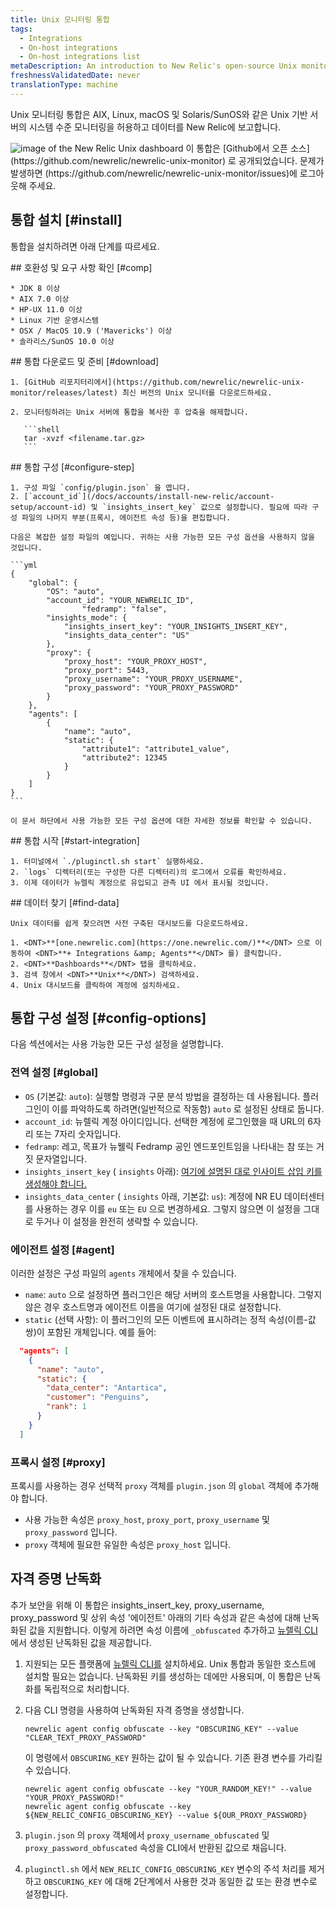 ```yaml
---
title: Unix 모니터링 통합
tags:
  - Integrations
  - On-host integrations
  - On-host integrations list
metaDescription: An introduction to New Relic's open-source Unix monitoring integration.
freshnessValidatedDate: never
translationType: machine
---
```


Unix 모니터링 통합은 AIX, Linux, macOS 및 Solaris/SunOS와 같은 Unix 기반 서버의 시스템 수준 모니터링을 허용하고 데이터를 New Relic에 보고합니다.

<img title="unix" alt="image of the New Relic Unix dashboard" src="/images/infrastructure_screenshot-crop_unix-dashboard.webp" />

<Callout variant="tip">
  이 통합은 [Github에서 오픈 소스](https://github.com/newrelic/newrelic-unix-monitor) 로 공개되었습니다. 문제가 발생하면 (https://github.com/newrelic/newrelic-unix-monitor/issues)에 로그아웃해 주세요.
</Callout>

## 통합 설치 [#install]

통합을 설치하려면 아래 단계를 따르세요.

<Steps>
  <Step>
    ## 호환성 및 요구 사항 확인 [#comp]

    * JDK 8 이상
    * AIX 7.0 이상
    * HP-UX 11.0 이상
    * Linux 기반 운영시스템
    * OSX / MacOS 10.9 ('Mavericks') 이상
    * 솔라리스/SunOS 10.0 이상
  </Step>

  <Step>
    ## 통합 다운로드 및 준비 [#download]

    1. [GitHub 리포지터리에서](https://github.com/newrelic/newrelic-unix-monitor/releases/latest) 최신 버전의 Unix 모니터를 다운로드하세요.

    2. 모니터링하려는 Unix 서버에 통합을 복사한 후 압축을 해제합니다.

       ```shell
       tar -xvzf <filename.tar.gz>
       ```
  </Step>

  <Step>
    ## 통합 구성 [#configure-step]

    1. 구성 파일 `config/plugin.json` 을 엽니다.
    2. [`account_id`](/docs/accounts/install-new-relic/account-setup/account-id) 및 `insights_insert_key` 값으로 설정합니다. 필요에 따라 구성 파일의 나머지 부분(프록시, 에이전트 속성 등)을 편집합니다.

    다음은 복잡한 설정 파일의 예입니다. 귀하는 사용 가능한 모든 구성 옵션을 사용하지 않을 것입니다.

    ```yml
    {
        "global": {
            "OS": "auto",
            "account_id": "YOUR_NEWRELIC_ID",
                    "fedramp": "false",
            "insights_mode": {
                "insights_insert_key": "YOUR_INSIGHTS_INSERT_KEY",
                "insights_data_center": "US"
            },
            "proxy": {
                "proxy_host": "YOUR_PROXY_HOST",
                "proxy_port": 5443,
                "proxy_username": "YOUR_PROXY_USERNAME",
                "proxy_password": "YOUR_PROXY_PASSWORD"
            }
        },
        "agents": [
            {
                "name": "auto",
                "static": {
                    "attribute1": "attribute1_value",
                    "attribute2": 12345
                }
            }
        ]
    }
    ```

    이 문서 하단에서 사용 가능한 모든 구성 옵션에 대한 자세한 정보를 확인할 수 있습니다.
  </Step>

  <Step>
    ## 통합 시작 [#start-integration]

    1. 터미널에서 `./pluginctl.sh start` 실행하세요.
    2. `logs` 디렉터리(또는 구성한 다른 디렉터리)의 로그에서 오류를 확인하세요.
    3. 이제 데이터가 뉴렐릭 계정으로 유입되고 관측 UI 에서 표시될 것입니다.
  </Step>

  <Step>
    ## 데이터 찾기 [#find-data]

    Unix 데이터를 쉽게 찾으려면 사전 구축된 대시보드를 다운로드하세요.

    1. <DNT>**[one.newrelic.com](https://one.newrelic.com/)**</DNT> 으로 이동하여 <DNT>**+ Integrations &amp; Agents**</DNT> 를) 클릭합니다.
    2. <DNT>**Dashboards**</DNT> 탭을 클릭하세요.
    3. 검색 창에서 <DNT>**Unix**</DNT>) 검색하세요.
    4. Unix 대시보드를 클릭하여 계정에 설치하세요.
  </Step>
</Steps>

## 통합 구성 설정 [#config-options]

다음 섹션에서는 사용 가능한 모든 구성 설정을 설명합니다.

### 전역 설정 [#global]

* `OS` (기본값: `auto`): 실행할 명령과 구문 분석 방법을 결정하는 데 사용됩니다. 플러그인이 이를 파악하도록 하려면(일반적으로 작동함) `auto` 로 설정된 상태로 둡니다.
* `account_id`: 뉴렐릭 계정 아이디입니다. 선택한 계정에 로그인했을 때 URL의 6자리 또는 7자리 숫자입니다.
* `fedramp`: 레고, 목표가 뉴웰릭 Fedramp 공인 엔드포인트임을 나타내는 참 또는 거짓 문자열입니다.
* `insights_insert_key` ( `insights` 아래): [여기에 설명된 대로 인사이트 삽입 키를 생성해야 합니다.](/docs/insights/insights-data-sources/custom-data/insert-custom-events-insights-api#register)
* `insights_data_center` ( `insights` 아래, 기본값: `us`): 계정에 NR EU 데이터센터를 사용하는 경우 이를 `eu` 또는 `EU` 으로 변경하세요. 그렇지 않으면 이 설정을 그대로 두거나 이 설정을 완전히 생략할 수 있습니다.

### 에이전트 설정 [#agent]

이러한 설정은 구성 파일의 `agents` 개체에서 찾을 수 있습니다.

* `name`: `auto` 으로 설정하면 플러그인은 해당 서버의 호스트명을 사용합니다. 그렇지 않은 경우 호스트명과 에이전트 이름을 여기에 설정된 대로 설정합니다.
* `static` (선택 사항): 이 플러그인의 모든 이벤트에 표시하려는 정적 속성(이름-값 쌍)이 포함된 개체입니다. 예를 들어:

```json
  "agents": [
    {
      "name": "auto",
      "static": {
        "data_center": "Antartica",
        "customer": "Penguins",
        "rank": 1
      }
    }
  ]
```

### 프록시 설정 [#proxy]

프록시를 사용하는 경우 선택적 `proxy` 객체를 `plugin.json` 의 `global` 객체에 추가해야 합니다.

* 사용 가능한 속성은 `proxy_host`, `proxy_port`, `proxy_username` 및 `proxy_password` 입니다.
* `proxy` 객체에 필요한 유일한 속성은 `proxy_host` 입니다.

## 자격 증명 난독화

추가 보안을 위해 이 통합은 insights\_insert\_key, proxy\_username, proxy\_password 및 상위 속성 '에이전트' 아래의 기타 속성과 같은 속성에 대해 난독화된 값을 지원합니다. 이렇게 하려면 속성 이름에 `_obfuscated` 추가하고 [뉴렐릭 CLI](https://github.com/newrelic/newrelic-cli) 에서 생성된 난독화된 값을 제공합니다.

1. 지원되는 모든 플랫폼에 [뉴렐릭 CLI를](https://github.com/newrelic/newrelic-cli#installation) 설치하세요. Unix 통합과 동일한 호스트에 설치할 필요는 없습니다. 난독화된 키를 생성하는 데에만 사용되며, 이 통합은 난독화를 독립적으로 처리합니다.

2. 다음 CLI 명령을 사용하여 난독화된 자격 증명을 생성합니다.

   ```
   newrelic agent config obfuscate --key "OBSCURING_KEY" --value "CLEAR_TEXT_PROXY_PASSWORD"
   ```

   이 명령에서 `OBSCURING_KEY` 원하는 값이 될 수 있습니다. 기존 환경 변수를 가리킬 수 있습니다.

   ```
   newrelic agent config obfuscate --key "YOUR_RANDOM_KEY!" --value "YOUR_PROXY_PASSWORD!"
   newrelic agent config obfuscate --key ${NEW_RELIC_CONFIG_OBSCURING_KEY} --value ${OUR_PROXY_PASSWORD}
   ```

3. `plugin.json` 의 `proxy` 객체에서 `proxy_username_obfuscated` 및 `proxy_password_obfuscated` 속성을 CLI에서 반환된 값으로 채웁니다.

4. `pluginctl.sh` 에서 `NEW_RELIC_CONFIG_OBSCURING_KEY` 변수의 주석 처리를 제거하고 `OBSCURING_KEY` 에 대해 2단계에서 사용한 것과 동일한 값 또는 환경 변수로 설정합니다.